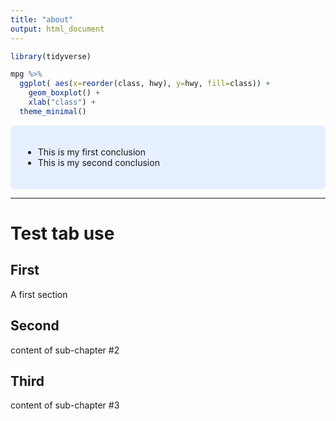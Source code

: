 ```yaml
---
title: "about"
output: html_document
---
```


```r
library(tidyverse)
```


```r
mpg %>%
  ggplot( aes(x=reorder(class, hwy), y=hwy, fill=class)) + 
    geom_boxplot() +
    xlab("class") +
  theme_minimal() 
```

<style>
div.blue { background-color:#e6f0ff; border-radius: 5px; padding: 20px;}
</style>
<div class = "blue">

- This is my first conclusion
- This is my second conclusion

</div>

***
# Test tab use {.tabset .tabset-fade .tabset-pills}

## First
A first section

## Second
content of sub-chapter #2

## Third
content of sub-chapter #3